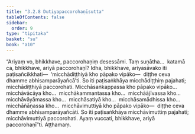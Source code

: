 ```yaml
---
title: "3.2.8 Dutiyapaccorohaṇīsutta"
tableOfContents: false
sidebar:
  order: 9
type: "tipitaka"
basket: "su"
book: "a10"
---
```



<DynamicBreadcrumb />

<Division number="120" book="a10">

<Paragraph number="1073" book="a10">
“Ariyaṃ vo, bhikkhave, paccorohaṇiṃ desessāmi. Taṃ suṇātha…  katamā ca, bhikkhave, ariyā paccorohaṇī? Idha, bhikkhave, ariyasāvako iti paṭisañcikkhati—  ‘micchādiṭṭhiyā kho pāpako vipāko—  diṭṭhe ceva dhamme abhisamparāyañcā’ti. So iti paṭisaṅkhāya micchādiṭṭhiṃ pajahati; micchādiṭṭhiyā paccorohati. Micchāsaṅkappassa kho pāpako vipāko…  micchāvācāya kho…  micchākammantassa kho…  micchāājīvassa kho…  micchāvāyāmassa kho…  micchāsatiyā kho…  micchāsamādhissa kho…  micchāñāṇassa kho…  micchāvimuttiyā kho pāpako vipāko—  diṭṭhe ceva dhamme abhisamparāyañcāti. So iti paṭisaṅkhāya micchāvimuttiṃ pajahati; micchāvimuttiyā paccorohati. Ayaṃ vuccati, bhikkhave, ariyā paccorohaṇī”ti.

</Paragraph>
</Division>

<Paragraph number="1074" type="center" book="a10">
Aṭṭhamaṃ.
</Paragraph>